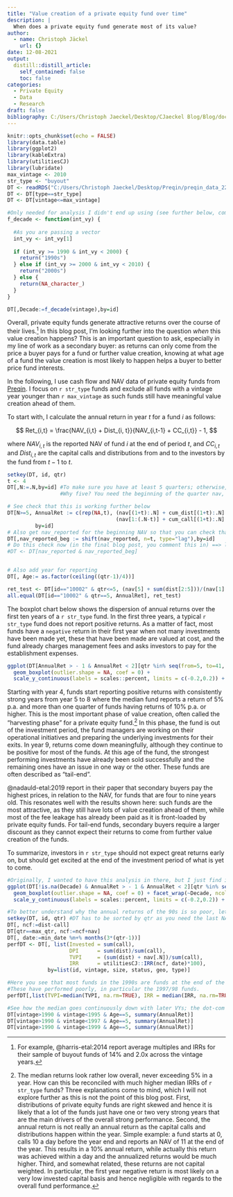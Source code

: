 ```yaml
---
title: "Value creation of a private equity fund over time"
description: |
  When does a private equity fund generate most of its value?
author:
  - name: Christoph Jäckel
    url: {}
date: 12-08-2021
output:
  distill::distill_article:
    self_contained: false
    toc: false
categories:
  - Private Equity
  - Data
  - Research
draft: false
bibliography: C:/Users/Christoph Jaeckel/Desktop/CJaeckel Blog/Blog/docs/biblio.bib
---
```



```r
knitr::opts_chunk$set(echo = FALSE)
library(data.table)
library(ggplot2)
library(kableExtra)
library(utilitiesCJ)
library(lubridate)
max_vintage <- 2010
str_type <- "buyout"
DT <- readRDS("C:/Users/Christoph Jaeckel/Desktop/Preqin/preqin_data_22March2021.rds")
DT <- DT[type==str_type]
DT <- DT[vintage<=max_vintage]

#Only needed for analysis I didn't end up using (see further below, commented out)
f_decade <- function(int_vy) {
  
  #As you are passing a vector
  int_vy <- int_vy[1]
  
  if (int_vy >= 1990 & int_vy < 2000) {
    return("1990s")
  } else if (int_vy >= 2000 & int_vy < 2010) {
    return("2000s")
  } else {
    return(NA_character_)
  }
}

DT[,Decade:=f_decade(vintage),by=id]

```

Overall, private equity funds generate attractive returns over the course of their lives.^[For example, @harris-etal:2014 report average multiples and IRRs for their sample of buyout funds of 14% and 2.0x across the vintage years.] In this blog post, I'm looking further into the question *when* this value creation happens? This is an important question to ask, especially in my line of work as a secondary buyer: as returns can only come from the price a buyer pays for a fund or further value creation, knowing at what age of a fund the value creation is most likely to happen helps a buyer to better price fund interests.

In the following, I use cash flow and NAV data of private equity funds from [Preqin](https://www.preqin.com/). I focus on `r str_type` funds and exclude all funds with a vintage year younger than `r max_vintage` as such funds still have meaningful value creation ahead of them.

To start with, I calculate the annual return in year $t$ for a fund $i$ as follows:

$$ Ret_{i,t} = \frac{NAV_{i,t} + Dist_{i, t}}{NAV_{i,t-1} + CC_{i,t}} - 1, $$

where $NAV_{i,t}$ is the reported NAV of fund $i$ at the end of period $t$, and $CC_{i,t}$ and $Dist_{i,t}$ are the capital calls and distributions from and to the investors by the fund from $t-1$ to $t$.

```r
setkey(DT, id, qtr)
t <- 4
DT[,N:=.N,by=id] #To make sure you have at least 5 quarters; otherwise, you can't calculate an annual return
                 #Why five? You need the beginning of the quarter nav, which is the NAV of the previous quarter

# See check that this is working further below
DT[N>=5, AnnualRet := c(rep(NA,t), (nav[(1+t):.N] + cum_dist[(1+t):.N] - cum_dist[1:(.N-t)])/
                                   (nav[1:(.N-t)] + cum_call[(1+t):.N] - cum_call[1:(.N-t)]) - 1), 
         by=id]
# Also get nav_reported for the beginning NAV so that you can check that both NAVs are reported
DT[,nav_reported_beg := shift(nav_reported, n=t, type="lag"),by=id]
# Do this check now (in the final blog post, you comment this in) ==> looks very similar
#DT <- DT[nav_reported & nav_reported_beg]


# Also add year for reporting
DT[, Age:= as.factor(ceiling((qtr-1)/4))]
```

```r
ret_test <- DT[id=="10002" & qtr<=5, (nav[5] + sum(dist[2:5]))/(nav[1] + sum(call[2:5]))-1]
all.equal(DT[id=="10002" & qtr==5, AnnualRet], ret_test)
```

The boxplot chart below shows the dispersion of annual returns over the first ten years of a `r str_type` fund. In the first three years, a typical `r str_type` fund does not report positive returns. As a matter of fact, most funds have a `negative` return in their first year when not many investments have been made yet, these that have been made are valued at cost, and the fund already charges management fees and asks investors to pay for the establishment expenses.


```r
ggplot(DT[AnnualRet > - 1 & AnnualRet < 2][qtr %in% seq(from=5, to=41, by=4)], aes(Age, AnnualRet)) +
  geom_boxplot(outlier.shape = NA, coef = 0) + 
  scale_y_continuous(labels = scales::percent, limits = c(-0.2,0.2)) + xlab("Fund age (in years)") + ylab("Annual return")

```

Starting with year 4, funds start reporting positive returns with consistently strong years from year 5 to 8 where the median fund reports a return of 5% p.a. and more than one quarter of funds having returns of 10% p.a. or higher. This is the most important phase of value creation, often called the "harvesting phase" for a private equity fund.^[The median returns look rather low overall, never exceeding 5% in a year. How can this be reconciled with much higher median IRRs of `r str_type` funds? Three explanations come to mind, which I will not explore further as this is not the point of this blog post. First, distributions of private equity funds are right skewed and hence it is likely that a lot of the funds just have one or two very strong years that are the main drivers of the overall strong performance. Second, the annual return is not really an annual return as the capital calls and distributions happen within the year. Simple example: a fund starts at 0, calls 10 a day before the year end and reports an NAV of 11 at the end of the year. This results in a 10% annual return, while actually this return was achieved within a day and the annualized returns would be much higher. Third, and somewhat related, these returns are not capital weighted. In particular, the first year negative return is most likely on a very low invested capital basis and hence negligible with regards to the overall fund performance.
] In this phase, the fund is out of the investment period, the fund managers are working on their operational initiatives and preparing the underlying investments for their exits. In year 9, returns come down meaningfully, although they continue to be positive for most of the funds. At this age of the fund, the strongest performing investments have already been sold successfully and the remaining ones have an issue in one way or the other. These funds are often described as "tail-end".

@nadauld-etal:2019 report in their paper that secondary buyers pay the highest prices, in relation to the NAV, for funds that are four to nine years old. This resonates well with the results shown here: such funds are the most attractive, as they still have lots of value creation ahead of them, while most of the fee leakage has already been paid as it is front-loaded by private equity funds. For tail-end funds, secondary buyers require a larger discount as they cannot expect their returns to come from further value creation of the funds.

To summarize, investors in `r str_type` should not expect great returns early on, but should get excited at the end of the investment period of what is yet to come.


[//]: # (So far, I pooled all funds for the analysis. However, it could very well be that their are informative changes in the patterns of value creation over time. For example, in this [post](https://www.christoph-jaeckel.com/posts/2021-08-29-do-managers-mark-up-more-aggressively/) I asked the question if fund managers have become more aggressive in valuing their investments up early on. So let's now ask the question if there is a visible change of overall value creation for funds in different decades.)

```r
#Originally, I wanted to have this analysis in there, but I just find it confusing as there is a large pattern change; however, this is mostly a dot-com bubble effect in combination with a small universe in the early nineties; see chunk "Check" below
ggplot(DT[!is.na(Decade) & AnnualRet > - 1 & AnnualRet < 2][qtr %in% seq(from=5, to=41, by=4)], aes(Age, AnnualRet)) +
  geom_boxplot(outlier.shape = NA, coef = 0) + facet_wrap(~Decade, ncol=1) + 
  scale_y_continuous(labels = scales::percent, limits = c(-0.2,0.2)) + xlab("Fund age (in years)") + ylab("Annual return")

```

```r
#To better understand why the annual returns of the 90s is so poor, let's calculate first the traditional returns ==> these look overall good, but I find that the ones at the end of the 90s look poor
setkey(DT, id, qtr) #DT has to be sorted by qtr as you need the last NAV as final valuation for TVPI
DT[, ncf:=dist-call]
DT[qtr==max_qtr, ncf:=ncf+nav]
DT[, date:=min_date %m+% months(3*(qtr-1))]
perfDT <- DT[, list(Invested = sum(call),
                    DPI      = sum(dist)/sum(call),
                    TVPI     = (sum(dist) + nav[.N])/sum(call),
                    IRR      = utilitiesCJ::IRR(ncf, date)*100),
             by=list(id, vintage, size, status, geo, type)]

#Here you see that most funds in the 1990s are funds at the end of the 90s
#These have performed poorly, in particular the 1997/98 funds.
perfDT[,list(TVPI=median(TVPI, na.rm=TRUE), IRR = median(IRR, na.rm=TRUE), .N),keyby=vintage]

#See how the median goes continuously down with later VYs; the dot-com bubble funds drive down the returns. 
DT[vintage>1990 & vintage<1995 & Age==5, summary(AnnualRet)]
DT[vintage>1990 & vintage<1997 & Age==5, summary(AnnualRet)]
DT[vintage>1990 & vintage<1999 & Age==5, summary(AnnualRet)]
```